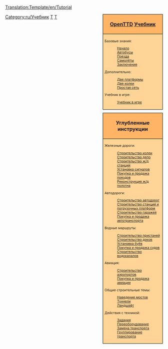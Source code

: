 <noinclude>[[Translation:Template/en/Tutorial]]{{en/-}}</noinclude>
<!--
NOTE:
Aqueducts should go under 'bridges' (with a link from building locks and canals), as aqueducts are in fact bridges but then for ships.

Possible future tutorials not already in list:
- Multistations
--><div style="float:right; padding-left:12px; background:none;">
<div style="width:180px; border:1px solid #000000; background:#ffb466; padding:5px; -moz-border-radius-topleft:5px; -moz-border-radius-topright:5px; font-size: 12pt;">
<center><strong><font size="3">[[Main/ru/OpenTTD|OpenTTD]] [[Main/ru/Учебник|Учебник]]</font></strong></center>
</div>
<div style="width:180px;  border:1px solid black; border-top-width: 0px; background:#ffd496; padding:5px; font-size: 8pt;">

Базовые знания:
:[[Main/ru/Учебник|Начало]]
:[[Main/ru/Учебник/Автобусы|Автобусы]]
:[[Main/ru/Учебник/Поезда|Поезда]]
:[[Main/ru/Учебник/Самолёты|Самолёты]]
:[[Main/ru/Учебник/Заключение|Заключение]]
Дополнительно:
:[[Main/ru/Учебник/Две платформы|Две платформы]]
:[[Main/ru/Учебник/Две колеи|Две колеи]]
:[[Main/ru/Учебник/Простая сеть|Простая сеть]]
Учебник в игре:
:[[Main/ru/Учебник в игре|Учебник в игре]]

</div>

<div style="width:180px; border:1px solid #000000; background:#ffb466; padding:5px; font-size: 12pt; margin-top: 10px;">
<center><strong><font size="3">Углубленные инструкции</font></strong></center>
</div>
<div style="width:180px;  border:1px solid black; border-top-width: 0px; background:#ffd496; padding:5px; -moz-border-radius-bottomleft:5px; -moz-border-radius-bottomright:8px; font-size: 8pt;">
<span style="font-weight:bold;">

Железные дороги:
:[[Main/ru/Строительство колеи|Строительство колеи]]
:[[Main/ru/Строительство депо|Строительство депо]]
:[[Main/ru/Строительство ж/д станций|Строительство ж/д станций]]
:[[Main/ru/Установка сигналов|Установка сигналов]]
:[[Main/ru/Покупка и продажа поездов|Покупка и продажа поездов]]
:[[Main/ru/Реконструкция ж/д полотна|Реконструкция ж/д полотна]]

Автодороги:
:[[Main/ru/Строительство автодорог|Строительство автодорог]]
:[[Main/ru/Строительство станций и погрузочных платформ|Строительство станций и погрузочных платформ]]
:[[Main/ru/Строительство гаражей|Строительство гаражей]]
:[[Main/ru/Покупка и продажа автотранспорта|Покупка и продажа автотранспорта]]

Водные маршруты:
:[[Main/ru/Строительство пристаней|Строительство пристаней]]
:[[Main/ru/Строительство доков|Строительство доков]]
:[[Main/ru/Установка буёв|Установка буёв]]
:[[Main/ru/Покупка и продажа судов|Покупка и продажа судов]]
:[[Main/ru/Строительство водоканалов|Строительство водоканалов]]

Авиация:
:[[Main/ru/Строительство аэропортов|Строительство аэропортов]]
:[[Main/ru/Покупка и продажа авиации|Покупка и продажа авиации]]

Общие строительные темы:
:[[Main/ru/Наведение мостов|Наведение мостов]]
:[[Main/ru/Туннели|Туннели]]
:[[Main/ru/Ландшафтный дизайн|Ландшафт]]

Действия с техникой:
:[[Main/ru/Задания|Задания]]
:[[Main/ru/Переоборудование|Переоборудование]]
:[[Main/ru/Замена транспорта|Замена транспорта]]
:[[Main/ru/Группы транспортных средств|Группирование транспорта]]

</span>
</div>
</div><includeonly>[[Category:ru/Учебник]]</includeonly><noinclude>

[[Category:ru/Шаблоны|T]][[Category:ru/Навигация|T]]
</noinclude>